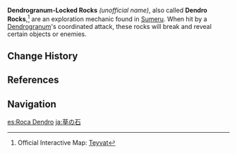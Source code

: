 {{Terminology Infobox
|image  = Dendrogranum-Locked Rock.png
|type   = Exploration
|region = Sumeru
}}
'''Dendrogranum-Locked Rocks''' ''(unofficial name)'', also called '''Dendro Rocks''',<ref name="map">Official Interactive Map: [https://webstatic-sea.mihoyo.com/app/ys-map-sea/index.html Teyvat]</ref> are an exploration mechanic found in [[Sumeru]]. When hit by a [[Dendrogranum]]'s coordinated attack, these rocks will break and reveal certain objects or enemies.

==Change History==
{{Change History|3.0}}

==References==
{{Reflist}}

==Navigation==
{{Exploration Navbox|Sumeru}}

[[es:Roca Dendro]]
[[ja:草の石]]